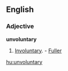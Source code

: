 ==English==

===Adjective===
'''unvoluntary'''

# {{obsolete}} [[Involuntary]]. - [[Fuller]]

[[hu:unvoluntary]]